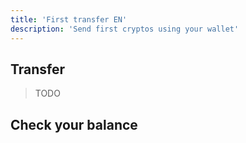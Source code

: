 ---
title: 'First transfer EN'
description: 'Send first cryptos using your wallet'
---

## Transfer

> TODO

## Check your balance

<AcademyWallet />
